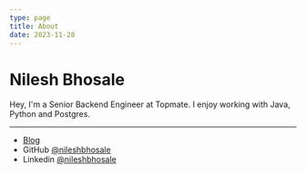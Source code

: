 ```yaml
---
type: page
title: About
date: 2023-11-28
---
```


# Nilesh Bhosale

Hey, I'm a Senior Backend Engineer at Topmate. I enjoy working with Java, Python and Postgres. 


---

- <a href="http://nileshbhosale.com/blog">Blog</a>
- GitHub [@nileshbhosale](https://github.com/nileshbhosale)
- Linkedin [@nileshbhosale](https://www.linkedin.com/in/nileshbhosale/)
